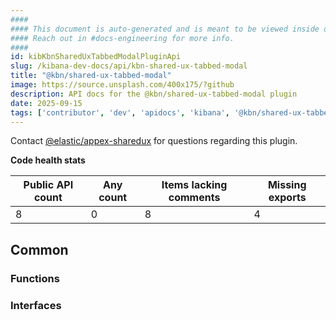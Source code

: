 ```yaml
---
####
#### This document is auto-generated and is meant to be viewed inside our experimental, new docs system.
#### Reach out in #docs-engineering for more info.
####
id: kibKbnSharedUxTabbedModalPluginApi
slug: /kibana-dev-docs/api/kbn-shared-ux-tabbed-modal
title: "@kbn/shared-ux-tabbed-modal"
image: https://source.unsplash.com/400x175/?github
description: API docs for the @kbn/shared-ux-tabbed-modal plugin
date: 2025-09-15
tags: ['contributor', 'dev', 'apidocs', 'kibana', '@kbn/shared-ux-tabbed-modal']
---
```




Contact [@elastic/appex-sharedux](https://github.com/orgs/elastic/teams/appex-sharedux) for questions regarding this plugin.

**Code health stats**

| Public API count  | Any count | Items lacking comments | Missing exports |
|-------------------|-----------|------------------------|-----------------|
| 8 | 0 | 8 | 4 |

## Common

### Functions
<DocDefinitionList data={kbnSharedUxTabbedModalObj.common.functions}/>

### Interfaces
<DocDefinitionList data={kbnSharedUxTabbedModalObj.common.interfaces}/>

